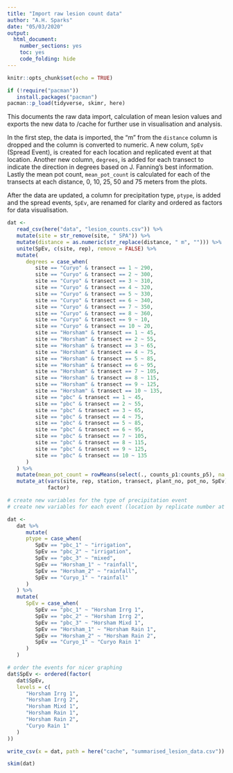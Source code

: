 ```yaml
---
title: "Import raw lesion count data"
author: "A.H. Sparks"
date: "05/03/2020"
output:
  html_document:
    number_sections: yes
    toc: yes
    code_folding: hide
---
```


```r
knitr::opts_chunk$set(echo = TRUE)
```

```r
if (!require("pacman"))
   install.packages("pacman")
pacman::p_load(tidyverse, skimr, here)
```

This documents the raw data import, calculation of mean lesion values and exports the new data to /cache for further use in visualisation and analysis.

In the first step, the data is imported, the "m" from the `distance` column is dropped and the column is converted to numeric. A new colum, `SpEv` (Spread Event), is created for each location and replicated event at that location. Another new column, `degrees`, is added for each transect to indicate the direction in degrees based on J. Fanning's best information. Lastly the mean pot count, `mean_pot_count` is calculated for each of the transects at each distance, 0, 10, 25, 50 and 75 meters from the plots.

After the data are updated, a column for precipitation type, `ptype`, is added and the spread events, `SpEv`, are renamed for clarity and ordered as factors for data visualisation.

```r
dat <-
   read_csv(here("data", "lesion_counts.csv")) %>%
   mutate(site = str_remove(site, " SPA")) %>%
   mutate(distance = as.numeric(str_replace(distance, " m", ""))) %>%
   unite(SpEv, c(site, rep), remove = FALSE) %>%
   mutate(
      degrees = case_when(
         site == "Curyo" & transect == 1 ~ 290,
         site == "Curyo" & transect == 2 ~ 300,
         site == "Curyo" & transect == 3 ~ 310,
         site == "Curyo" & transect == 4 ~ 320,
         site == "Curyo" & transect == 5 ~ 330,
         site == "Curyo" & transect == 6 ~ 340,
         site == "Curyo" & transect == 7 ~ 350,
         site == "Curyo" & transect == 8 ~ 360,
         site == "Curyo" & transect == 9 ~ 10,
         site == "Curyo" & transect == 10 ~ 20,
         site == "Horsham" & transect == 1 ~ 45,
         site == "Horsham" & transect == 2 ~ 55,
         site == "Horsham" & transect == 3 ~ 65,
         site == "Horsham" & transect == 4 ~ 75,
         site == "Horsham" & transect == 5 ~ 85,
         site == "Horsham" & transect == 6 ~ 95,
         site == "Horsham" & transect == 7 ~ 105,
         site == "Horsham" & transect == 8 ~ 115,
         site == "Horsham" & transect == 9 ~ 125,
         site == "Horsham" & transect == 10 ~ 135,
         site == "pbc" & transect == 1 ~ 45,
         site == "pbc" & transect == 2 ~ 55,
         site == "pbc" & transect == 3 ~ 65,
         site == "pbc" & transect == 4 ~ 75,
         site == "pbc" & transect == 5 ~ 85,
         site == "pbc" & transect == 6 ~ 95,
         site == "pbc" & transect == 7 ~ 105,
         site == "pbc" & transect == 8 ~ 115,
         site == "pbc" & transect == 9 ~ 125,
         site == "pbc" & transect == 10 ~ 135
      )
   ) %>%
   mutate(mean_pot_count = rowMeans(select(., counts_p1:counts_p5), na.rm = TRUE)) %>%
   mutate_at(vars(site, rep, station, transect, plant_no, pot_no, SpEv),
             factor)

# create new variables for the type of precipitation event
# create new variables for each event (location by replicate number at that location)

dat <-
   dat %>%
      mutate(
      ptype = case_when(
         SpEv == "pbc_1" ~ "irrigation",
         SpEv == "pbc_2" ~ "irrigation",
         SpEv == "pbc_3" ~ "mixed",
         SpEv == "Horsham_1" ~ "rainfall",
         SpEv == "Horsham_2" ~ "rainfall",
         SpEv == "Curyo_1" ~ "rainfall"
      )
   ) %>% 
   mutate(
      SpEv = case_when(
         SpEv == "pbc_1" ~ "Horsham Irrg 1",
         SpEv == "pbc_2" ~ "Horsham Irrg 2",
         SpEv == "pbc_3" ~ "Horsham Mixd 1",
         SpEv == "Horsham_1" ~ "Horsham Rain 1",
         SpEv == "Horsham_2" ~ "Horsham Rain 2",
         SpEv == "Curyo_1" ~ "Curyo Rain 1"
      )
   )

# order the events for nicer graphing
dat$SpEv <- ordered(factor(
   dat$SpEv,
   levels = c(
      "Horsham Irrg 1",
      "Horsham Irrg 2",
      "Horsham Mixd 1",
      "Horsham Rain 1",
      "Horsham Rain 2",
      "Curyo Rain 1"
   )
))

write_csv(x = dat, path = here("cache", "summarised_lesion_data.csv"))

skim(dat)
```
